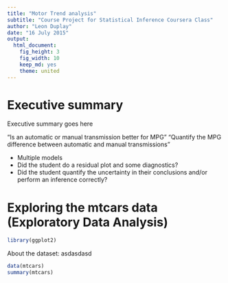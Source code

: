 ```yaml
---
title: "Motor Trend analysis"
subtitle: "Course Project for Statistical Inference Coursera Class"
author: "Leon Duplay"
date: "16 July 2015"
output: 
  html_document: 
    fig_height: 3
    fig_width: 10
    keep_md: yes
    theme: united
---
```


# Executive summary

Executive summary goes here

“Is an automatic or manual transmission better for MPG”
"Quantify the MPG difference between automatic and manual transmissions"

- Multiple models
- Did the student do a residual plot and some diagnostics?
- Did the student quantify the uncertainty in their conclusions and/or perform an inference correctly?

# Exploring the mtcars data (Exploratory Data Analysis)

```r
library(ggplot2)
```

About the dataset: asdasdasd

```r
data(mtcars)
summary(mtcars)

```

